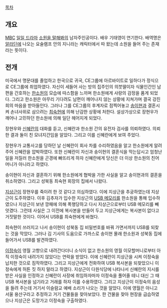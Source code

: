 [[목차]]
== 개요 ==
[[문화방송|MBC]] [[일일 드라마]] [[소원을 말해봐(드라마)|소원을 말해봐]]의 남자주인공이다. 배우 기태영이 연기한다. 배역명은 [[알라딘]]에 나오는 요술램프 안의 지니라는 캐릭터에서 따 왔는데 소원을 들어 주는 존재라는 뜻이다.

== 전개 ==
미국에서 명문대를 졸업하고 한국으로 귀국, CE그룹에 아르바이트로 일하다가 정식으로 CE그룹에 취업하였다. 자신이 세들어 사는 방의 집주인의 의붓딸이자 식물인간인 남편을 간호하는 [[한소원]]의 모습에 따스함을 느끼며 한소원에게 사랑의 감정을 품게 되었다. 그리고 한소원은 아무리 기다려도 남편이 깨어나지 않는 상황에 지쳐가며 결국 강진희의 마음을 받아들인다. 그러나 그를 CE그룹의 후계자로 점찍어놓고 [[송이현]]과 결혼시켜 손녀사위로 삼으려는 [[최숙현]]에 의해 난감한 상황에 처한다. 설상가상으로 장현우가 깨어나 고민하던 한소원에 의해 일단 헤어지게 되었다.

장현우와 [[신혜란]]의 대화를 듣고, 신혜란과 한소원 간의 유전자 검사를 의뢰하였다. 의뢰한 결과 둘이 친 모녀지간임을 알았다. 그리고 이를 신혜란에게 보여 주었다.

장현우가 교통사고를 당하던 날 신혜란이 회사 차를 수리하였음을 알고 한소원에게 알려 주어 신혜란을 압박하였다. 또한 신혜란이 자신과 송이현의 결혼식을 막는답시고 엄청난 일을 저질러 한소원을 곤경에 빠뜨리게 하자 신혜란에게 당신은 더 이상 한소원의 친어머니가 아니라고 하였다.

송이현이 자신과 결혼하기 위해 한소원에게 협박을 가한 사실을 알고 송이현과의 결혼을 취소하였다. 그리고 성북동 최숙현 회장의 집에서 나왔다.

[[지상근]]이 장현우를 죽이려 한 것 같다고 의심하였다. 이에 지상근을 추궁하였는데 지상근이 도주하였다. 이후 김추자가 입수한 지상근의 [[USB 메모리]]를 한소원을 통해 입수하였으나 지상근이 보낸 깡패에 의해 폭행당하고 다시 지상근으로부터 USB 메모리를 빼앗겼다. 그런데 사실은 그 이전에 복사본을 만들어 두고 지상근에게는 복사본이 없다고 거짓말한 것이다. 이어서 USB를 최숙현에게 바쳤다.

최숙현이 쓰러지고 나서 송이현이 성북동 집 비밀번호를 바꿔 가면서까지 USB를 되찾는 것을 막았다. 그러나 김 기사의 도움으로 가까스로 송이현 몰래 한소원과 성북동 집에 들어가서 USB를 발견하였다.

[[이정숙]]이 영월 고향으로 내려간다더니 소식이 없고 한소원의 영월 이모할머니로부터 아직 이정숙이 내려가지 않았다는 연락을 받았다. 이에 신혜란이 지상근을 시켜 이정숙을 납치한 것으로 짐작하였다. 그리고 지상근에게 전화하여 USB 복사본을 되찾았으니 이정숙에게 허튼 짓 하지 말라고 하였다. 지상근이 다원식당에 나타나서 신혜란의 지시를 받은 사실을 인정하고 신혜란이 사장에 취임하자마자 이정숙을 풀어줄 테니 대신 그 때 USB 복사본을 넘기라고 거래를 하자 이를 수용하였다. 그리고 지상근이 이정숙의 음성을 들려 주는데 거기서 이슬람교 예배 소리가 나오는 것을 알았다. 이에 영월은 아니고 서울 용산구라고 추정하고 거기 건물들을 찾아보았다. 한 건물을 찾아 현장을 급습하였으나 지상근은 도망가고 이정숙을 구출하였다.

